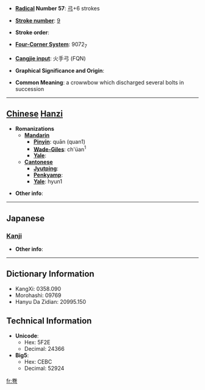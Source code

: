 * '''[[Wiktionary:Chinese radical index| Radical]] Number 57''': [[Wiktionary:Chinese radical index 弓|弓]]+6 strokes

* '''[[Wiktionary:Chinese total strokes index|Stroke number]]''': [[Wiktionary:Chinese total strokes index 9|9]]

* '''Stroke order''': 

* '''[[Wiktionary:Chinese four corner index|Four-Corner System]]''': 9072<sub>7</sub>

* '''[[Wiktionary:Chinese Cangjie index|Cangjie input]]''': 火手弓 (FQN)

* '''Graphical Significance and Origin''': 

* '''Common Meaning''': a crowwbow which discharged several bolts in succession

----

== [[Chinese]] [[Hanzi]] ==

* '''Romanizations'''
** '''[[Mandarin]]'''
*** '''[[Pinyin]]''': quān (quan1)
*** '''[[Wade-Giles]]''': ch'üan<sup>1</sup>
*** '''[[Yale]]''': 
** '''[[Cantonese]]'''
*** '''[[Jyutping]]''':
*** '''[[Penkyamp]]''': 
*** '''[[Yale]]''': hyun1

* '''Other info''': 

----

==Japanese==
===[[Kanji]]===
{{kanji|on readings=[[けん]] (ken)
|kun readings=[[いしゆみ]] (ishiyumi), [[まがる]] (magaru), [[まき]] (maki)
}}

* '''Other info''':  

----

== Dictionary Information ==

* KangXi: 0358.090
* Morohashi: 09769
* Hanyu Da Zidian: 20995.150

== Technical Information ==

* '''Unicode''':
** Hex: 5F2E
** Decimal: 24366
* '''Big5''':
** Hex: CEBC
** Decimal: 52924

[[fr:弮]]